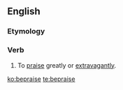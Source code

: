 ==English==

===Etymology===
{{prefix|be|praise}}

===Verb===
{{en-verb|beprais|es}}
# {{transitive}} To [[praise]] greatly or [[extravagant]]ly.

[[ko:bepraise]]
[[te:bepraise]]